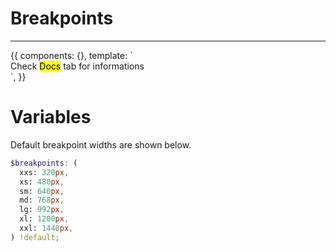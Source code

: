 
<Meta title='3. Layout|Breakpoints' />


# Breakpoints

<hr/>

<Story name='Variables'>
  {{
    components: {},
    template: `<div>Check <mark>Docs</mark> tab for informations</div>`,
  }}
</Story>

# Variables

Default breakpoint widths are shown below.


```scss
$breakpoints: (
  xxs: 320px,
  xs: 480px,
  sm: 640px,
  md: 768px,
  lg: 992px,
  xl: 1200px,
  xxl: 1440px,
) !default;
```

